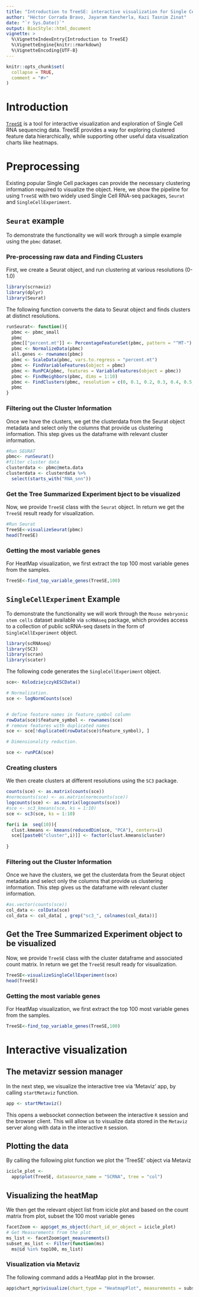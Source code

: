 ```yaml
---
title: "Introduction to TreeSE: interactive visualization for Single Cell RNA seq data"
author: "Héctor Corrada Bravo, Jayaram Kancherla, Kazi Tasnim Zinat"
date: "`r Sys.Date()`"
output: BiocStyle::html_document
vignette: >
  %\VignetteIndexEntry{Introduction to TreeSE}
  %\VignetteEngine{knitr::rmarkdown}
  %\VignetteEncoding{UTF-8}
---
```


```r
knitr::opts_chunk$set(
  collapse = TRUE,
  comment = "#>"
)
```

# Introduction

[`TreeSE`](https://github.com/HCBravoLab/TreeSE) is a tool for interactive visualization and exploration of Single Cell RNA sequencing data. TreeSE provides a way for exploring clustered feature data hierarchically, 
while supporting other useful data visualization charts like heatmaps.

# Preprocessing

Existing popular Single Cell packages can provide the necessary clustering information required to visualize the object. Here, we show the pipeline for using `TreeSE` with two widely used Single Cell RNA-seq packages, `Seurat` and `SingleCellExperiment`.

## `Seurat` example

To demonstrate the functionality we will work through a simple
example using the `pbmc` dataset. 

### Pre-processing raw data and Finding CLusters

First, we create a Seurat object, and run clustering at various resolutions (0-1.0)

```r
library(scrnaviz)
library(dplyr)
library(Seurat)
```

The following function converts the data to Seurat object and finds clusters at distinct resolutions.
```r
runSeurat<- function(){
  pbmc <- pbmc_small
  pbmc
  pbmc[["percent.mt"]] <- PercentageFeatureSet(pbmc, pattern = "^MT-")
  pbmc <- NormalizeData(pbmc)
  all.genes <- rownames(pbmc)
  pbmc <- ScaleData(pbmc, vars.to.regress = "percent.mt")
  pbmc <- FindVariableFeatures(object = pbmc)
  pbmc <- RunPCA(pbmc, features = VariableFeatures(object = pbmc))
  pbmc <- FindNeighbors(pbmc, dims = 1:10)
  pbmc <- FindClusters(pbmc, resolution = c(0, 0.1, 0.2, 0.3, 0.4, 0.5, 0.6, 0.7, 0.8, 0.9, 1.0), print.output = 0, save.SNN = TRUE)
  pbmc
}
```


### Filtering out the Cluster Information

Once we have the clusters, we get the clusterdata from the Seurat object metadata and select only the columns that provide us clustering information. This step gives us the dataframe with relevant cluster information.
```r
#Run SEURAT
pbmc<- runSeurat()
#filter cluster data
clusterdata <- pbmc@meta.data
clusterdata <- clusterdata %>%
  select(starts_with("RNA_snn"))
```

### Get the Tree Summarized Experiment bject to be visualized

Now, we provide `TreeSE` class with the `Seurat` object. In return we get the `TreeSE` result ready for visualization.
```r
#Run Seurat
TreeSE<-visualizeSeurat(pbmc)
head(TreeSE)
```


### Getting the most variable genes

For HeatMap visualization, we first extract the top 100 most variable genes from the samples.
```r
TreeSE<-find_top_variable_genes(TreeSE,100)
```

## `SingleCellExperiment` Example

To demonstrate the functionality we will work through the `Mouse mebryonic stem cells`  dataset available via `scRNAseq` package, which provides access to a collection of public scRNA-seq dasets in the form of `SingleCellExperiment` object. 


```r
library(scRNAseq)
library(SC3)
library(scran)
library(scater)
```

The following code generates the `SingleCellExperiment` object.

```r

sce<- KolodziejczykESCData()

# Normalization.
sce <- logNormCounts(sce)


# define feature names in feature_symbol column
rowData(sce)$feature_symbol <- rownames(sce)
# remove features with duplicated names
sce <- sce[!duplicated(rowData(sce)$feature_symbol), ]

# Dimensionality reduction.

sce <- runPCA(sce)

```

### Creating clusters

We then create clusters at different resolutions using the `SC3` package.

```r
counts(sce) <- as.matrix(counts(sce))
#normcounts(sce) <- as.matrix(normcounts(sce))
logcounts(sce) <- as.matrix(logcounts(sce))
#sce <- sc3_kmeans(sce, ks = 1:10)
sce <- sc3(sce, ks = 1:10)
```

```r
for(i in  seq(10)){
  clust.kmeans <- kmeans(reducedDim(sce, "PCA"), centers=i)
  sce[[paste0("cluster",i)]] <- factor(clust.kmeans$cluster)
  
}
```


### Filtering out the Cluster Information

Once we have the clusters, we get the clusterdata from the Seurat object metadata and select only the columns that provide us clustering information. This step gives us the dataframe with relevant cluster information.

```r

#as.vector(counts(sce))
col_data <- colData(sce)
col_data <- col_data[ , grep("sc3_", colnames(col_data))]
```

## Get the Tree Summarized Experiment object to be visualized

Now, we provide `TreeSE` class with the cluster dataframe and associated count matrix. In return we get the `TreeSE` result ready for visualization.
```r
TreeSE<-visualizeSingleCellExperiment(sce)
head(TreeSE)
```

### Getting the most variable genes

For HeatMap visualization, we first extract the top 100 most variable genes from the   samples.
```r
TreeSE<-find_top_variable_genes(TreeSE,100)
```

# Interactive visualization

## The metavizr session manager

In the next step, we visualize the interactive tree via 'Metaviz' app, by calling `startMetaviz` function.
```r
app <- startMetaviz()
```

This opens a websocket connection between the interactive `R` session and the browser client. This will allow us to visualize data stored in the `Metaviz` server along with data in the interactive `R` session.

## Plotting the data

By calling the following plot function we plot the 'TreeSE' object via Metaviz
```r
icicle_plot <-
  app$plot(TreeSE, datasource_name = "SCRNA", tree = "col")
```
## Visualizing the heatMap


We then get the relevant object list from icicle plot and based on the count matrix from plot, subset the 100 most variable genes
```r
facetZoom <- app$get_ms_object(chart_id_or_object = icicle_plot)
# Get Measurements from the plot
ms_list <- facetZoom$get_measurements()
subset_ms_list <- Filter(function(ms)
  ms@id %in% top100, ms_list)
```
### Visualization via Metaviz

The following command adds a HeatMap plot in the browser.
```r
app$chart_mgr$visualize(chart_type = "HeatmapPlot", measurements = subset_ms_list)
```
